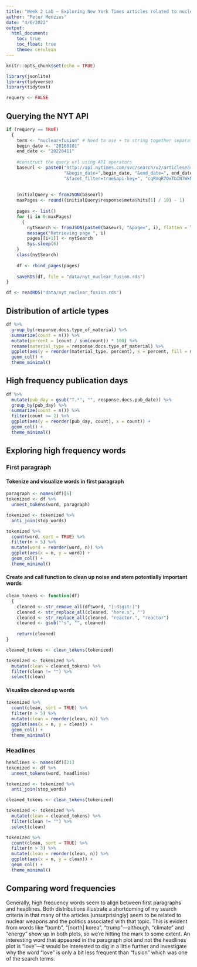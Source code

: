 ```yaml
---
title: "Week 2 Lab — Exploring New York Times articles related to nuclear fusion"
author: "Peter Menzies"
date: "4/6/2022"
output: 
  html_document:
    toc: true
    toc_float: true
    theme: cerulean
---
```


```r
knitr::opts_chunk$set(echo = TRUE)

library(jsonlite)  
library(tidyverse) 
library(tidytext) 

requery <- FALSE
```

## Querying the NYT API

```r
if (requery == TRUE) 
  {
    term <- "nuclear+fusion" # Need to use + to string together separate words
    begin_date <- "20160101"
    end_date <- "20220411"
    
    #construct the query url using API operators
    baseurl <- paste0("http://api.nytimes.com/svc/search/v2/articlesearch.json?q=", term,
                      "&begin_date=",begin_date, "&end_date=", end_date,
                      "&facet_filter=true&api-key=", "cqRVqR7OxTbIN7WkN9GJ3DgGsEbMI2cR", sep = "") 
    
    
    initialQuery <- fromJSON(baseurl)
    maxPages <- round((initialQuery$response$meta$hits[1] / 10) - 1) 
    
    pages <- list()
    for (i in 0:maxPages) 
      {
        nytSearch <- fromJSON(paste0(baseurl, "&page=", i), flatten = TRUE) %>% data.frame() 
        message("Retrieving page ", i)
        pages[[i+1]] <- nytSearch 
        Sys.sleep(6) 
    }
    class(nytSearch)
    
    df <- rbind_pages(pages)
  
    saveRDS(df, file = "data/nyt_nuclear_fusion.rds")
}

df <- readRDS("data/nyt_nuclear_fusion.rds")
```

## Distribution of article types

```r
df %>% 
  group_by(response.docs.type_of_material) %>% 
  summarize(count = n()) %>% 
  mutate(percent = (count / sum(count)) * 100) %>% 
  rename(material_type = response.docs.type_of_material) %>% 
  ggplot(aes(y = reorder(material_type, percent), x = percent, fill = material_type)) + 
  geom_col() +
  theme_minimal()
```

## High frequency publication days

```r
df %>%
  mutate(pub_day = gsub("T.*", "", response.docs.pub_date)) %>%
  group_by(pub_day) %>%
  summarize(count = n()) %>%
  filter(count >= 2) %>%
  ggplot(aes(y = reorder(pub_day, count), x = count)) +
  geom_col() +
  theme_minimal()
```

## Exploring high frequency words

### First paragraph

#### Tokenize and visualize words in first paragraph

```r
paragraph <- names(df)[6]
tokenized <- df %>% 
  unnest_tokens(word, paragraph)

tokenized <- tokenized %>% 
  anti_join(stop_words)

tokenized %>% 
  count(word, sort = TRUE) %>% 
  filter(n > 5) %>% 
  mutate(word = reorder(word, n)) %>% 
  ggplot(aes(x = n, y = word)) +
  geom_col() +
  theme_minimal()
```
#### Create and call function to clean up noise and stem potentially important words

```r
clean_tokens <- function(df) 
  {
    cleaned <- str_remove_all(df$word, "[:digit:]")
    cleaned <- str_replace_all(cleaned, "here.s", "")
    cleaned <- str_replace_all(cleaned, "reactor.", "reactor")
    cleaned <- gsub("'s", "", cleaned)
    
    return(cleaned)
}
```

```r
cleaned_tokens <- clean_tokens(tokenized)

tokenized <- tokenized %>% 
  mutate(clean = cleaned_tokens) %>% 
  filter(clean != "") %>% 
  select(clean)
```

#### Visualize cleaned up words

```r
tokenized %>% 
  count(clean, sort = TRUE) %>% 
  filter(n > 5) %>% 
  mutate(clean = reorder(clean, n)) %>% 
  ggplot(aes(x = n, y = clean)) +
  geom_col() +
  theme_minimal()
```

### Headlines

```r
headlines <- names(df)[21]
tokenized <- df %>% 
  unnest_tokens(word, headlines)

tokenized <- tokenized %>% 
  anti_join(stop_words)

cleaned_tokens <- clean_tokens(tokenized)

tokenized <- tokenized %>% 
  mutate(clean = cleaned_tokens) %>% 
  filter(clean != "") %>% 
  select(clean)

tokenized %>% 
  count(clean, sort = TRUE) %>% 
  filter(n > 3) %>% 
  mutate(clean = reorder(clean, n)) %>% 
  ggplot(aes(x = n, y = clean)) +
  geom_col() +
  theme_minimal()
```

## Comparing word frequencies

Generally, high frequency words seem to align between first paragraphs and headlines. Both distributions illustrate a shortcoming of my search criteria in that many of the articles (unsurprisingly) seem to be related to nuclear weapons and the politics associated with that topic. This is evident from words like "bomb", "[north] korea", "trump"---although, "climate" and "energy" show up in both plots, so we're hitting the mark to some extent. An interesting word that appeared in the paragraph plot and not the headlines plot is "love"---it would be interested to dig in a little further and investigate why the word "love" is only a bit less frequent than "fusion" which was one of the search terms.



